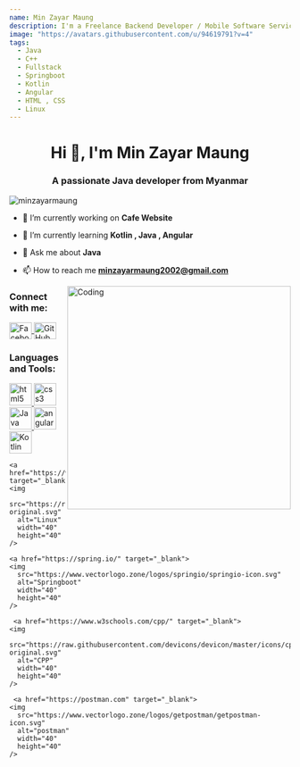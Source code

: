 ```yaml
---
name: Min Zayar Maung
description: I'm a Freelance Backend Developer / Mobile Software Service Technician.
image: "https://avatars.githubusercontent.com/u/94619791?v=4"
tags:
  - Java
  - C++
  - Fullstack
  - Springboot
  - Kotlin 
  - Angular
  - HTML , CSS
  - Linux
---
```


<h1 align="center">Hi 👋, I'm Min Zayar Maung</h1>
<h3 align="center">A passionate Java developer from Myanmar</h3>

<p align="left"> <img src="https://komarev.com/ghpvc/?username=minzayarmaung&label=Profile%20views&color=0e75b6&style=flat" alt="minzayarmaung" /> </p>     

- 🔭 I’m currently working on **Cafe Website**

- 🌱 I’m currently learning **Kotlin , Java , Angular**

- 💬 Ask me about **Java**

- 📫 How to reach me **minzayarmaung2002@gmail.com**

<img align="right" alt="Coding" width="400" src="https://camo.githubusercontent.com/c1dcb74cc1c1835b1d716f5051499a2814c683c806b15f04b0eba492863703e9/68747470733a2f2f63646e2e6472696262626c652e636f6d2f75736572732f3733303730332f73637265656e73686f74732f363538313234332f6176656e746f2e676966" />

<h3 align="left">Connect with me:</h3>
<p align="left">
    <a href="https://www.facebook.com/profile.php?id=100076441427804&mibextid=LQQJ4d" target="_blank">
        <img align="center" src="https://raw.githubusercontent.com/rahuldkjain/github-profile-readme-generator/master/src/images/icons/Social/facebook.svg" alt="Facebook" height="30" width="40" />
    </a>
    <a href="https://github.com/minzayarmaung" target="_blank">
        <img align="center" src="https://raw.githubusercontent.com/rahuldkjain/github-profile-readme-generator/master/src/images/icons/Social/github.svg" alt="GitHub" height="30" width="40" />
    </a>
</p>


<h3 align="">Languages and Tools:</h3>
<p align="left" className="flex flex-row gap-2 pt-2">
  <a href="https://www.w3.org/html/" target="_blank">
    <img
      src="https://raw.githubusercontent.com/devicons/devicon/master/icons/html5/html5-original-wordmark.svg"
      alt="html5"
      width="40"
      height="40"
    />
  </a>
  <a href="https://www.w3schools.com/css/" target="_blank">
    <img
      src="https://raw.githubusercontent.com/devicons/devicon/master/icons/css3/css3-original-wordmark.svg"
      alt="css3"
      width="40"
      height="40"
    />
  </a>

  <a href="https://www.java.com" target="_blank">
    <img
      src="https://raw.githubusercontent.com/devicons/devicon/master/icons/java/java-original.svg"
      alt="Java"
      width="40"
      height="40"
    />
  </a>

   <a href="https://angular.io" target="_blank">
    <img
      src="https://angular.io/assets/images/logos/angular/angular.svg"
      alt="angular"
      width="40"
      height="40"
    />
  </a>

  <a href="https://kotlinlang.org" target="_blank">
    <img
      src="https://www.vectorlogo.zone/logos/kotlinlang/kotlinlang-icon.svg"
      alt="Kotlin"
      width="40"
      height="40"
    />
  </a>

    <a href="https://www.linux.org/" target="_blank">
    <img
      src="https://raw.githubusercontent.com/devicons/devicon/master/icons/linux/linux-original.svg"
      alt="Linux"
      width="40"
      height="40"
    />
  </a>

    <a href="https://spring.io/" target="_blank">
    <img
      src="https://www.vectorlogo.zone/logos/springio/springio-icon.svg"
      alt="Springboot"
      width="40"
      height="40"
    />
  </a>

     <a href="https://www.w3schools.com/cpp/" target="_blank">
    <img
      src="https://raw.githubusercontent.com/devicons/devicon/master/icons/cplusplus/cplusplus-original.svg"
      alt="CPP"
      width="40"
      height="40"
    />
  </a>

     <a href="https://postman.com" target="_blank">
    <img
      src="https://www.vectorlogo.zone/logos/getpostman/getpostman-icon.svg"
      alt="postman"
      width="40"
      height="40"
    />
  </a>


 
</p>